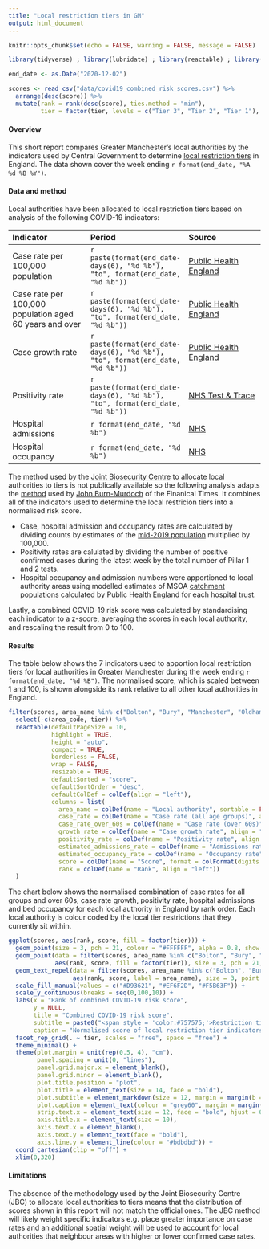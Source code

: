 ```yaml
---
title: "Local restriction tiers in GM"
output: html_document
---
```


```r
knitr::opts_chunk$set(echo = FALSE, warning = FALSE, message = FALSE)

library(tidyverse) ; library(lubridate) ; library(reactable) ; library(lemon) ; library(ggtext) ; library(ggrepel)

end_date <- as.Date("2020-12-02")

scores <- read_csv("data/covid19_combined_risk_scores.csv") %>% 
  arrange(desc(score)) %>% 
  mutate(rank = rank(desc(score), ties.method = "min"),
         tier = factor(tier, levels = c("Tier 3", "Tier 2", "Tier 1"), ordered = T))
```

#### Overview

This short report compares Greater Manchester's local authorities by the indicators used by Central Government to determine [local restriction tiers](https://www.gov.uk/government/news/tiering-decisions-to-be-made-through-national-command-structure) in England. The data shown cover the week ending `r format(end_date, "%A %d %B %Y")`. 

#### Data and method

Local authorities have been allocated to local restriction tiers based on analysis of the following COVID-19 indicators:

|Indicator |Period |Source |
|:--- |:--- |:--- |
|Case rate per 100,000 population |`r paste(format(end_date-days(6), "%d %b"), "to", format(end_date, "%d %b"))` |[Public Health England](https://coronavirus.data.gov.uk/details/download) | 
|Case rate per 100,000 population aged 60 years and over |`r paste(format(end_date-days(6), "%d %b"), "to", format(end_date, "%d %b"))` |[Public Health England](https://coronavirus.data.gov.uk/details/download) |
|Case growth rate |`r paste(format(end_date-days(6), "%d %b"), "to", format(end_date, "%d %b"))` | [Public Health England](https://coronavirus.data.gov.uk/details/download) |
|Positivity rate |`r paste(format(end_date-days(6), "%d %b"), "to", format(end_date, "%d %b"))` | [NHS Test & Trace](https://www.gov.uk/government/collections/nhs-test-and-trace-statistics-england-weekly-reports) |
|Hospital admissions |`r format(end_date, "%d %b")` | [NHS](https://www.england.nhs.uk/statistics/statistical-work-areas/covid-19-hospital-activity)  |
|Hospital occupancy |`r format(end_date, "%d %b")` | [NHS](https://www.england.nhs.uk/statistics/statistical-work-areas/covid-19-hospital-activity) |

The method used by the [Joint Biosecurity Centre](https://www.gov.uk/government/groups/joint-biosecurity-centre) to allocate local authorities to tiers is not publically available so the following analysis adapts the [method](https://twitter.com/jburnmurdoch/status/1332233679704383488) used by [John Burn-Murdoch](https://twitter.com/jburnmurdoch) of the Finanical Times. It combines all of the indicators used to determine the local restricion tiers into a normalised risk score.

- Case, hospital admission and occupancy rates are calculated by dividing counts by estimates of the [mid-2019 population](https://www.nomisweb.co.uk/datasets/pestsyoala) multiplied by 100,000. 
- Positivity rates are calulated by dividing the number of positive confirmed cases during the latest week by the total number of Pillar 1 and 2 tests. 
- Hospital occupancy and admission numbers were apportioned to local authority areas using modelled estimates of MSOA [catchment populations](https://app.powerbi.com/view?r=eyJrIjoiODZmNGQ0YzItZDAwZi00MzFiLWE4NzAtMzVmNTUwMThmMTVlIiwidCI6ImVlNGUxNDk5LTRhMzUtNGIyZS1hZDQ3LTVmM2NmOWRlODY2NiIsImMiOjh9) calculated by Public Health England for each hospital trust.

Lastly, a combined COVID-19 risk score was calculated by standardising each indicator to a z-score, averaging the scores in each local authority, and rescaling the result from 0 to 100.

#### Results

The table below shows the 7 indicators used to apportion local restriction tiers for local authorities in Greater Manchester during the week ending `r format(end_date, "%d %B")`. The normalised score, which is scaled between 1 and 100, is shown alongside its rank relative to all other local authorities in England.

```r
filter(scores, area_name %in% c("Bolton", "Bury", "Manchester", "Oldham", "Rochdale", "Salford", "Stockport", "Tameside", "Trafford", "Wigan")) %>% 
  select(-c(area_code, tier)) %>% 
  reactable(defaultPageSize = 10,
            highlight = TRUE, 
            height = "auto",
            compact = TRUE,
            borderless = FALSE,
            wrap = FALSE,
            resizable = TRUE,
            defaultSorted = "score",
            defaultSortOrder = "desc",
            defaultColDef = colDef(align = "left"),
            columns = list(
              area_name = colDef(name = "Local authority", sortable = FALSE, align = "left"),
              case_rate = colDef(name = "Case rate (all age groups)", align = "left"),
              case_rate_over_60s = colDef(name = "Case rate (over 60s)", align = "left"),
              growth_rate = colDef(name = "Case growth rate", align = "left"),
              positivity_rate = colDef(name = "Positivity rate", align = "left"),
              estimated_admissions_rate = colDef(name = "Admissions rate", align = "left"),
              estimated_occupancy_rate = colDef(name = "Occupancy rate", align = "left"),
              score = colDef(name = "Score", format = colFormat(digits = 1), align = "left"),
              rank = colDef(name = "Rank", align = "left"))
  )
```

The chart below shows the normalised combination of case rates for all groups and over 60s, case rate growth, positivity rate, hospital admissions and bed occupancy for each local authority in England by rank order. Each local authority is colour coded by the local tier restrictions that they currently sit within.

```r
ggplot(scores, aes(rank, score, fill = factor(tier))) +
  geom_point(size = 3, pch = 21, colour = "#FFFFFF", alpha = 0.8, show.legend = FALSE) +
  geom_point(data = filter(scores, area_name %in% c("Bolton", "Bury", "Manchester", "Oldham", "Rochdale", "Salford", "Stockport", "Tameside", "Trafford", "Wigan")),
             aes(rank, score, fill = factor(tier)), size = 3, pch = 21, colour = "#000000", alpha = 0.8, show.legend = FALSE) +
  geom_text_repel(data = filter(scores, area_name %in% c("Bolton", "Bury", "Manchester", "Oldham", "Rochdale", "Salford", "Stockport", "Tameside", "Trafford", "Wigan")),
                  aes(rank, score, label = area_name), size = 3, point.padding = 0.5, hjust = 0, colour = "#000000", show.legend = FALSE) +
  scale_fill_manual(values = c("#D93621", "#EF6F2D", "#F5B63F")) +
  scale_y_continuous(breaks = seq(0,100,10)) +
  labs(x = "Rank of combined COVID-19 risk score",
       y = NULL,
       title = "Combined COVID-19 risk score",
       subtitle = paste0("<span style = 'color:#757575;'>Restriction tiers by local authority, week ending ", format(end_date, '%d %B'), "</span>"),
       caption = "Normalised score of local restriction tier indicators\nData: PHE; NHS; DHSC; ONS\nCredits: @jburnmurdoch; @carlbaker; @VictimOfMaths\nPlot by @traffordDataLab") +
  facet_rep_grid(. ~ tier, scales = "free", space = "free") +
  theme_minimal() +
  theme(plot.margin = unit(rep(0.5, 4), "cm"),
        panel.spacing = unit(0, "lines"),
        panel.grid.major.x = element_blank(),
        panel.grid.minor = element_blank(),
        plot.title.position = "plot",
        plot.title = element_text(size = 14, face = "bold"),
        plot.subtitle = element_markdown(size = 12, margin = margin(b = 20)),
        plot.caption = element_text(colour = "grey60", margin = margin(t = 20, b = -10)),
        strip.text.x = element_text(size = 12, face = "bold", hjust = 0),
        axis.title.x = element_text(size = 10),
        axis.text.x = element_blank(),
        axis.text.y = element_text(face = "bold"),
        axis.line.y = element_line(colour = "#bdbdbd")) +
  coord_cartesian(clip = "off") +
  xlim(0,320)
```

#### Limitations
The absence of the methodology used by the Joint Biosecurity Centre (JBC) to allocate local authorities to tiers means that the distribution of scores shown in this report will not match the official ones. The JBC method will likely weight specific indicators e.g. place greater importance on case rates and an additional spatial weight will be used to account for local authorities that neighbour areas with higher or lower confirmed case rates.